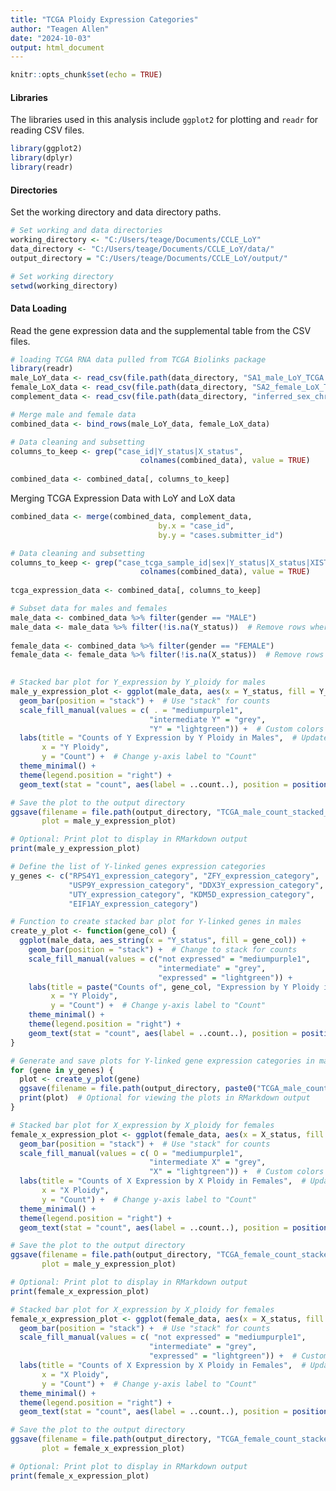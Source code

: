 ---
title: "TCGA Ploidy Expression Categories"
author: "Teagen Allen"
date: "2024-10-03"
output: html_document
---

```{r setup, include=FALSE}
knitr::opts_chunk$set(echo = TRUE)
```

#### Libraries
The libraries used in this analysis include `ggplot2` for plotting and `readr` for reading CSV files.

```{r libraries}
library(ggplot2)
library(dplyr)
library(readr)

```

#### Directories
Set the working directory and data directory paths.

```{r directories}
# Set working and data directories
working_directory <- "C:/Users/teage/Documents/CCLE_LoY"  
data_directory <- "C:/Users/teage/Documents/CCLE_LoY/data/"
output_directory = "C:/Users/teage/Documents/CCLE_LoY/output/"

# Set working directory
setwd(working_directory)

```

#### Data Loading
Read the gene expression data and the supplemental table from the CSV files.

```{r data}
# loading TCGA RNA data pulled from TCGA Biolinks package
library(readr)
male_LoY_data <- read_csv(file.path(data_directory, "SA1_male_LoY_TCGA.csv"))
female_LoX_data <- read_csv(file.path(data_directory, "SA2_female_LoX_TCGA.csv"))
complement_data <- read_csv(file.path(data_directory, "inferred_sex_chromosome_complement.csv"))

```



```{r}
# Merge male and female data
combined_data <- bind_rows(male_LoY_data, female_LoX_data)

# Data cleaning and subsetting
columns_to_keep <- grep("case_id|Y_status|X_status", 
                             colnames(combined_data), value = TRUE)
                                
combined_data <- combined_data[, columns_to_keep]

```

Merging TCGA Expression Data with LoY and LoX data

```{r Data Merging}

combined_data <- merge(combined_data, complement_data, 
                                 by.x = "case_id", 
                                 by.y = "cases.submitter_id")

```


```{r}
# Data cleaning and subsetting
columns_to_keep <- grep("case_tcga_sample_id|sex|Y_status|X_status|XIST|DDX3Y|EIF1AY|KDM5D|NLGN4Y|RPS4Y1|TMSB4Y|USP9Y|UTY|ZFY", 
                             colnames(combined_data), value = TRUE)
                                
tcga_expression_data <- combined_data[, columns_to_keep]


```



```{r}
# Subset data for males and females
male_data <- combined_data %>% filter(gender == "MALE")
male_data <- male_data %>% filter(!is.na(Y_status))  # Remove rows where X_ploidy is NA
  
female_data <- combined_data %>% filter(gender == "FEMALE")
female_data <- female_data %>% filter(!is.na(X_status))  # Remove rows where X_ploidy is NA
  
```

```{r}
# Stacked bar plot for Y_expression by Y_ploidy for males
male_y_expression_plot <- ggplot(male_data, aes(x = Y_status, fill = Y_inferred_complement)) +
  geom_bar(position = "stack") +  # Use "stack" for counts
  scale_fill_manual(values = c( . = "mediumpurple1", 
                               "intermediate Y" = "grey", 
                               "Y" = "lightgreen")) +  # Custom colors
  labs(title = "Counts of Y Expression by Y Ploidy in Males",  # Update title to reflect counts
       x = "Y Ploidy", 
       y = "Count") +  # Change y-axis label to "Count"
  theme_minimal() +
  theme(legend.position = "right") +
  geom_text(stat = "count", aes(label = ..count..), position = position_stack(vjust = 0.5), size = 4)  # Add counts on top of bars

# Save the plot to the output directory
ggsave(filename = file.path(output_directory, "TCGA_male_count_stacked_bar_Y_expression.pdf"), 
       plot = male_y_expression_plot)

# Optional: Print plot to display in RMarkdown output
print(male_y_expression_plot)

```

```{r}
# Define the list of Y-linked genes expression categories
y_genes <- c("RPS4Y1_expression_category", "ZFY_expression_category", 
             "USP9Y_expression_category", "DDX3Y_expression_category", 
             "UTY_expression_category", "KDM5D_expression_category", 
             "EIF1AY_expression_category")

# Function to create stacked bar plot for Y-linked genes in males
create_y_plot <- function(gene_col) {
  ggplot(male_data, aes_string(x = "Y_status", fill = gene_col)) +
    geom_bar(position = "stack") +  # Change to stack for counts
    scale_fill_manual(values = c("not expressed" = "mediumpurple1", 
                                 "intermediate" = "grey", 
                                 "expressed" = "lightgreen")) + 
    labs(title = paste("Counts of", gene_col, "Expression by Y Ploidy in Males"),  # Update title for counts
         x = "Y Ploidy", 
         y = "Count") +  # Change y-axis label to "Count"
    theme_minimal() +
    theme(legend.position = "right") +
    geom_text(stat = "count", aes(label = ..count..), position = position_stack(vjust = 0.5), size = 3)  # Add counts on top of bars
}

# Generate and save plots for Y-linked gene expression categories in males
for (gene in y_genes) {
  plot <- create_y_plot(gene)
  ggsave(filename = file.path(output_directory, paste0("TCGA_male_count_stacked_bar_", gene, ".pdf")), plot = plot)
  print(plot)  # Optional for viewing the plots in RMarkdown output
}


```


```{r}
# Stacked bar plot for X_expression by X_ploidy for females
female_x_expression_plot <- ggplot(female_data, aes(x = X_status, fill = X_inferred_complement)) +
  geom_bar(position = "stack") +  # Use "stack" for counts
  scale_fill_manual(values = c( O = "mediumpurple1", 
                               "intermediate X" = "grey", 
                               "X" = "lightgreen")) +  # Custom colors
  labs(title = "Counts of X Expression by X Ploidy in Females",  # Update title to reflect counts
       x = "X Ploidy", 
       y = "Count") +  # Change y-axis label to "Count"
  theme_minimal() +
  theme(legend.position = "right") +
  geom_text(stat = "count", aes(label = ..count..), position = position_stack(vjust = 0.5), size = 4)  # Add counts on top of bars

# Save the plot to the output directory
ggsave(filename = file.path(output_directory, "TCGA_female_count_stacked_bar_X_expression.pdf"), 
       plot = male_y_expression_plot)

# Optional: Print plot to display in RMarkdown output
print(female_x_expression_plot)

```

```{r}
# Stacked bar plot for X_expression by X_ploidy for females
female_x_expression_plot <- ggplot(female_data, aes(x = X_status, fill = XIST_expression_category)) +
  geom_bar(position = "stack") +  # Use "stack" for counts
  scale_fill_manual(values = c( "not expressed" = "mediumpurple1", 
                               "intermediate" = "grey", 
                               "expressed" = "lightgreen")) +  # Custom colors
  labs(title = "Counts of X Expression by X Ploidy in Females",  # Update title to reflect counts
       x = "X Ploidy", 
       y = "Count") +  # Change y-axis label to "Count"
  theme_minimal() +
  theme(legend.position = "right") +
  geom_text(stat = "count", aes(label = ..count..), position = position_stack(vjust = 0.5), size = 4)  # Add counts on top of bars

# Save the plot to the output directory
ggsave(filename = file.path(output_directory, "TCGA_female_count_stacked_bar_X_expression.pdf"), 
       plot = female_x_expression_plot)

# Optional: Print plot to display in RMarkdown output
print(female_x_expression_plot)

```